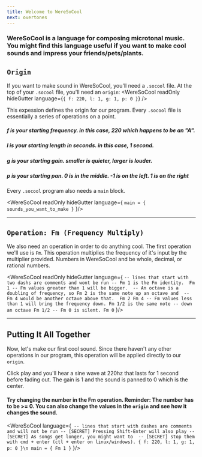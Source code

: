 ```yaml
---
title: Welcome to WereSoCool
next: overtones
---
```


### WereSoCool is a language for composing microtonal music. You might find this language useful if you want to make cool sounds and impress your friends/pets/plants. 

## `Origin` 

If you want to make sound in WereSoCool, you'll need a `.socool` file. At the top of your `.socool` file, you'll need an `origin`:
<WereSoCool
  readOnly
  hideGutter
  language={`{ f: 220, l: 1, g: 1, p: 0 }`}
/>

This expession defines the origin for our program. Every `.socool` file is essentially a series of operations on a point. 

##### f is your starting frequency. in this case, 220 which happens to be an "A".
##### l is your starting length in seconds. in this case, 1 second.
##### g is your starting gain. smaller is quieter, larger is louder.
##### p is your starting pan. 0 is in the middle. -1 is on the left. 1 is on the right 


Every `.socool` program also needs a `main` block. 

<WereSoCool
  readOnly
  hideGutter
  language={
`main = {
  sounds_you_want_to_make
}`
}/>

---

## `Operation: Fm (Frequency Multiply)` 
We also need an operation in order to do anything cool. The first operation we'll use is `Fm`. This operation multiplies the frequency of it's input by the multiplier provided. Numbers in WereSoCool and be whole, decimal, or rational numbers. 

<WereSoCool
  readOnly
  hideGutter
  language={
`-- lines that start with two dashs are comments and wont be run
-- Fm 1 is the Fm identity. 
Fm 1
-- Fm values greater than 1 will be bigger. 
-- An octave is a doubling of frequency, so Fm 2 is the same note up an octave and 
-- Fm 4 would be another octave above that. 
Fm 2
Fm 4
-- Fm values less than 1 will bring the frequency down. Fm 1/2 is the same note
-- down an octave
Fm 1/2
-- Fm 0 is silent.
Fm 0`
}/>

---

## Putting It All Together

Now, let's make our first cool sound. Since there haven't any other operations in our program, this operation will be applied directly to our `origin`.

Click play and you'll hear a sine wave at 220hz that lasts for 1 second before fading out. The gain is 1 and the sound is panned to 0 which is the center. 

#### Try changing the number in the Fm operation. Reminder: The number has to be >= 0. You can also change the values in the `origin` and see how it changes the sound.

<WereSoCool language={`
-- lines that start with dashes are comments and will not be run
-- [SECRET] Pressing Shift-Enter will also play
-- [SECRET] As songs get longer, you might want to 
-- [SECRET] stop them with cmd + enter (ctl + enter on linux/windows).
{ f: 220, l: 1, g: 1, p: 0 }\n
main = {
  Fm 1
}`
}/>


